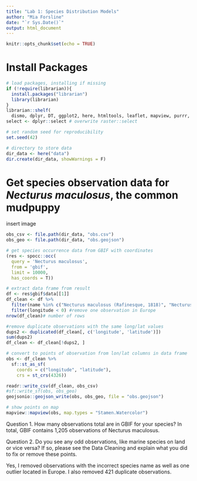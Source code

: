 ```yaml
---
title: "Lab 1: Species Distribution Models"
author: "Mia Forsline"
date: "`r Sys.Date()`"
output: html_document
---
```


```r
knitr::opts_chunk$set(echo = TRUE)
```

# Install Packages 

```r
# load packages, installing if missing
if (!require(librarian)){
  install.packages("librarian")
  library(librarian)
}
librarian::shelf(
  dismo, dplyr, DT, ggplot2, here, htmltools, leaflet, mapview, purrr, raster, readr, rgbif, rgdal, rJava, sdmpredictors, sf, spocc, tidyr)
select <- dplyr::select # overwrite raster::select

# set random seed for reproducibility
set.seed(42)

# directory to store data
dir_data <- here("data")
dir.create(dir_data, showWarnings = F)
```

# Get species observation data for *Necturus maculosus*, the common mudpuppy 

insert image

```r
obs_csv <- file.path(dir_data, "obs.csv")
obs_geo <- file.path(dir_data, "obs.geojson")

# get species occurrence data from GBIF with coordinates
(res <- spocc::occ(
  query = 'Necturus maculosus', 
  from = 'gbif',
  limit = 10000,
  has_coords = T))
```

```r
# extract data frame from result
df <- res$gbif$data[[1]]
df_clean <- df %>% 
  filter(name %in% c("Necturus maculosus (Rafinesque, 1818)", "Necturus maculosus maculosus")) %>% #remove weirdly named points
  filter(longitude < 0) #remove one observation in Europe 
nrow(df_clean)# number of rows

#remove duplicate observations with the same long/lat values 
dups2 <- duplicated(df_clean[, c('longitude', 'latitude')])
sum(dups2)
df_clean <- df_clean[!dups2, ]
```

```r
# convert to points of observation from lon/lat columns in data frame
obs <- df_clean %>% 
  sf::st_as_sf(
    coords = c("longitude", "latitude"),
    crs = st_crs(4326))

readr::write_csv(df_clean, obs_csv)
#sf::write_sf(obs, obs_geo)
geojsonio::geojson_write(obs, obs_geo, file = "obs.geojson")

# show points on map
mapview::mapview(obs, map.types = "Stamen.Watercolor")
```

Question 1. How many observations total are in GBIF for your species? 
In total, GBIF contains 1,205 observations of Necturus maculosus. 

Question 2. Do you see any odd observations, like marine species on land or vice versa? If so, please see the Data Cleaning and explain what you did to fix or remove these points.

Yes, I removed observations with the incorrect species name as well as one outlier located in Europe. I also removed 421 duplicate observations. 

```r

```

